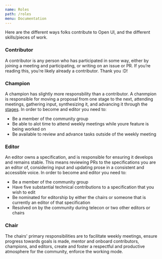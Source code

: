 ```yaml
---
name: Roles
path: /roles
menu: Documentation
---
```


Here are the different ways folks contribute to Open UI, and the different skills/pieces of work.

### Contributor

A contributor is any person who has participated in some way, either by joining a meeting and participating, or writing on an issue or PR. If you’re reading this, you’re likely already a contributor. Thank you :D!

### Champion

A champion has slightly more responsbility than a contributor. A chanmpion is responsible for moving a proposal from one stage to the next, attending meetings, gathering input, synthesizing it, and advancing it through the [stages](/working-mode). In order to become and editor you need to:

- Be a member of the community group
- Be able to alot time to attend weekly meetings while youre feature is being worked on
- Be available to review and advance tasks outside of the weekly meeting

### Editor

An editor owns a specification, and is responsible for ensuring it develops and remains stable. This means reviewing PRs to the specifications you are an editor of, considering input and updating prose in a consistent and accessible voice. In order to become and editor you need to:

- Be a member of the community group
- Have five substantial technical contributions to a specification that you wish to edit
- Be nominated for editorship by either the chairs or someone that is currently an editor of that specification
- Resolved on by the community during telecon or two other editors or chairs

### Chair

The chairs' primary responsibilities are to facilitate weekly meetings, ensure progress towards goals is made, mentor and onboard contributors, champions, and editors, create and foster a respectful and productive atmosphere for the community, enforce the working mode.